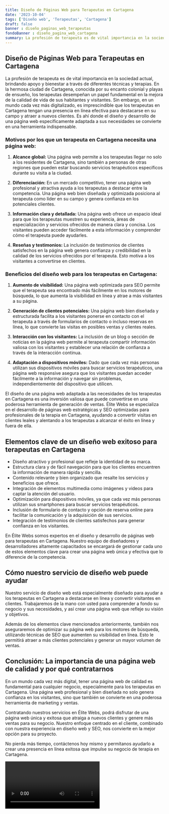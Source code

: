 ```yaml
---
title: Diseño de Páginas Web para Terapeutas en Cartagena
date: '2023-10-04'
tags: ['Diseño web', 'Terapeutas', 'Cartagena']
draft: false
banner : diseño_paginas_web_terapeutas
fondoBanner : diseño_pagina_web_cartagena
summary: La profesión de terapeuta es de vital importancia en la sociedad actual, brindando apoyo y bienestar a través de diferentes técnicas y terapias. En la hermosa ciudad de Cartagena, conocida por su encanto colonial y playas de ensueño, los terapeutas desempeñan un papel fundamental en la mejora de la calidad de vida de sus habitantes y visitantes. Sin embargo, en un mundo cada vez más digitalizado, es imprescindible que los terapeutas en Cartagena tengan una presencia en línea efectiva para destacarse en su campo y atraer a nuevos clientes. Es ahí donde el diseño y desarrollo de una página web específicamente adaptada a sus necesidades se convierte en una herramienta indispensable.
---
```


## Diseño de Páginas Web para Terapeutas en Cartagena

La profesión de terapeuta es de vital importancia en la sociedad actual, brindando apoyo y bienestar a través de diferentes técnicas y terapias. En la hermosa ciudad de Cartagena, conocida por su encanto colonial y playas de ensueño, los terapeutas desempeñan un papel fundamental en la mejora de la calidad de vida de sus habitantes y visitantes. Sin embargo, en un mundo cada vez más digitalizado, es imprescindible que los terapeutas en Cartagena tengan una presencia en línea efectiva para destacarse en su campo y atraer a nuevos clientes. Es ahí donde el diseño y desarrollo de una página web específicamente adaptada a sus necesidades se convierte en una herramienta indispensable.

### Motivos por los que un terapeuta en Cartagena necesita una página web:

1. **Alcance global:** Una página web permite a los terapeutas llegar no solo a los residentes de Cartagena, sino también a personas de otras regiones que pueden estar buscando servicios terapéuticos específicos durante su visita a la ciudad.

2. **Diferenciación:** En un mercado competitivo, tener una página web profesional y atractiva ayuda a los terapeutas a destacar entre la competencia. Una página web bien diseñada y optimizada posiciona al terapeuta como líder en su campo y genera confianza en los potenciales clientes.

3. **Información clara y detallada:** Una página web ofrece un espacio ideal para que los terapeutas muestren su experiencia, áreas de especialización y servicios ofrecidos de manera clara y concisa. Los visitantes pueden acceder fácilmente a esta información y comprender cómo el terapeuta puede ayudarles.

4. **Reseñas y testimonios:** La inclusión de testimonios de clientes satisfechos en la página web genera confianza y credibilidad en la calidad de los servicios ofrecidos por el terapeuta. Esto motiva a los visitantes a convertirse en clientes.

### Beneficios del diseño web para los terapeutas en Cartagena:

1. **Aumento de visibilidad:** Una página web optimizada para SEO permite que el terapeuta sea encontrado más fácilmente en los motores de búsqueda, lo que aumenta la visibilidad en línea y atrae a más visitantes a su página.

2. **Generación de clientes potenciales:** Una página web bien diseñada y estructurada facilita a los visitantes ponerse en contacto con el terapeuta a través de formularios de contacto o incluso reservas en línea, lo que convierte las visitas en posibles ventas y clientes reales.

3. **Interacción con los visitantes:** La inclusión de un blog o sección de noticias en la página web permite al terapeuta compartir información valiosa con los visitantes y establecer una relación de confianza a través de la interacción continua.

4. **Adaptación a dispositivos móviles:** Dado que cada vez más personas utilizan sus dispositivos móviles para buscar servicios terapéuticos, una página web responsive asegura que los visitantes puedan acceder fácilmente a la información y navegar sin problemas, independientemente del dispositivo que utilicen.

El diseño de una página web adaptada a las necesidades de los terapeutas en Cartagena es una inversión valiosa que puede convertirse en una poderosa herramienta de generación de ventas. Élite Webs se especializa en el desarrollo de páginas web estratégicas y SEO optimizadas para profesionales de la terapia en Cartagena, ayudando a convertir visitas en clientes leales y alentando a los terapeutas a alcanzar el éxito en línea y fuera de ella.

<GifSeo />

<Cta />

## Elementos clave de un diseño web exitoso para terapeutas en Cartagena

- Diseño atractivo y profesional que refleje la identidad de su marca.
- Estructura clara y de fácil navegación para que los clientes encuentren la información de manera rápida y sencilla.
- Contenido relevante y bien organizado que resalte los servicios y beneficios que ofrece.
- Integración de elementos multimedia como imágenes y videos para captar la atención del usuario.
- Optimización para dispositivos móviles, ya que cada vez más personas utilizan sus smartphones para buscar servicios terapéuticos.
- Inclusión de formulario de contacto y opción de reserva online para facilitar la comunicación y la adquisición de sus servicios.
- Integración de testimonios de clientes satisfechos para generar confianza en los visitantes.

En Élite Webs somos expertos en el diseño y desarrollo de páginas web para terapeutas en Cartagena. Nuestro equipo de diseñadores y desarrolladores altamente capacitados se encargará de gestionar cada uno de estos elementos clave para crear una página web única y efectiva que lo diferencie de la competencia.

## Cómo nuestro servicio de diseño web puede ayudar

Nuestro servicio de diseño web está especialmente diseñado para ayudar a los terapeutas en Cartagena a destacarse en línea y convertir visitantes en clientes. Trabajaremos de la mano con usted para comprender a fondo su negocio y sus necesidades, y así crear una página web que refleje su visión y objetivos.

Además de los elementos clave mencionados anteriormente, también nos aseguraremos de optimizar su página web para los motores de búsqueda, utilizando técnicas de SEO que aumenten su visibilidad en línea. Esto le permitirá atraer a más clientes potenciales y generar un mayor volumen de ventas.

## Conclusión: La importancia de una página web de calidad y por qué contratarnos

En un mundo cada vez más digital, tener una página web de calidad es fundamental para cualquier negocio, especialmente para los terapeutas en Cartagena. Una página web profesional y bien diseñada no solo genera confianza en los visitantes, sino que también se convierte en una poderosa herramienta de marketing y ventas.

Contratando nuestros servicios en Élite Webs, podrá disfrutar de una página web única y exitosa que atraiga a nuevos clientes y genere más ventas para su negocio. Nuestro enfoque centrado en el cliente, combinado con nuestra experiencia en diseño web y SEO, nos convierte en la mejor opción para su proyecto.

No pierda más tiempo, contáctenos hoy mismo y permítanos ayudarlo a crear una presencia en línea exitosa que impulse su negocio de terapia en Cartagena.

<Video />

<CtaBot job='Terapeutas' city='Cartagena'/>

<Gmaps query='Cartagena+españa+maps' />
